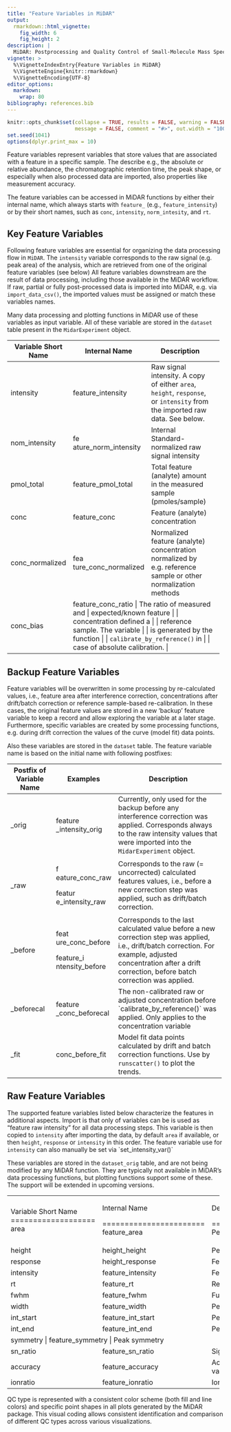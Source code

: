 ```yaml
---
title: "Feature Variables in MiDAR"
output: 
  rmarkdown::html_vignette:
    fig_width: 6
    fig_height: 2
description: |
  MiDAR: Postprocessing and Quality Control of Small-Molecule Mass Spectrometry Data 
vignette: >
  %\VignetteIndexEntry{Feature Variables in MiDAR}
  %\VignetteEngine{knitr::rmarkdown}
  %\VignetteEncoding{UTF-8}
editor_options: 
  markdown: 
    wrap: 80
bibliography: references.bib
---
```


```r
knitr::opts_chunk$set(collapse = TRUE, results = FALSE, warning = FALSE,
                      message = FALSE, comment = "#>", out.width = "100%")
set.seed(1041)
options(dplyr.print_max = 10)
```

Feature variables represent variables that store values that are associated with
a feature in a specific sample. The describe e.g., the absolute or relative
abundance, the chromatographic retention time, the peak shape, or especially
when also processed data are imported, also properties like measurement
accuracy.

The feature variables can be accessed in MiDAR functions by either their
internal name, which always starts with `feature_` (e.g., `feature_intensity`)
or by their short names, such as `conc`, `intensity`, `norm_intesity`, and `rt`.

## Key Feature Variables

Following feature variables are essential for organizing the data processing
flow in `MiDAR`. The `intensity` variable corresponds to the raw signal (e.g.
peak area) of the analysis, which are retrieved from one of the original feature
variables (see below) All feature variables downstream are the result of data
processing, including those available in the MiDAR workflow. If raw, partial or
fully post-processed data is imported into MiDAR, e.g. via `import_data_csv()`,
the imported values must be assigned or match these variables names.

Many data processing and plotting functions in MiDAR use of these variables as
input variable. All of these variable are stored in the `dataset` table present
in the `MidarExperiment` object.

+--------------------+----------------------+---------------------------------+
| Variable Short     | Internal Name        | Description                     |
| Name               |                      |                                 |
+====================+======================+=================================+
| intensity          | feature_intensity    | Raw signal intensity. A copy of |
|                    |                      | either `area`, `height`,        |
|                    |                      | `response`, or `intensity` from |
|                    |                      | the imported raw data. See      |
|                    |                      | below.                          |
+--------------------+----------------------+---------------------------------+
| nom_intensity      | fe                   | Internal Standard-normalized    |
|                    | ature_norm_intensity | raw signal intensity            |
+--------------------+----------------------+---------------------------------+
| pmol_total         | feature_pmol_total   | Total feature (analyte) amount  |
|                    |                      | in the measured sample          |
|                    |                      | (pmoles/sample)                 |
+--------------------+----------------------+---------------------------------+
| conc               | feature_conc         | Feature (analyte) concentration |
+--------------------+----------------------+---------------------------------+
| conc_normalized    | fea                  | Normalized feature (analyte)    |
|                    | ture_conc_normalized | concentration normalized by     |
|                    |                      | e.g. reference sample or other  |
|                    |                      | normalization methods           |
+--------------------+----------------------+---------------------------------+
| conc_bias          | feature_conc_ratio    | The ratio of measured and       |
|                    |                      | expected/known feature          |
|                    |                      | concentration defined a         |
|                    |                      | reference sample. The variable  |
|                    |                      | is generated by the function    |
|                    |                      | `calibrate_by_reference()` in   |
|                    |                      | case of absolute calibration.   |
+--------------------+----------------------+---------------------------------+

## Backup Feature Variables

Feature variables will be overwritten in some processing by re-calculated
values, i.e., feature area after interference correction, concentrations after
drift/batch correction or reference sample-based re-calibration. In these cases,
the original feature values are stored in a new 'backup' feature variable to
keep a record and allow exploring the variable at a later stage. Furthermore,
specific variables are created by some processing functions, e.g. during drift
correction the values of the curve (model fit) data points.

Also these variables are stored in the `dataset` table. The feature variable
name is based on the initial name with following postfixes:

+-----------------+-----------------+-----------------------------------------+
| Postfix of      | Examples        | Description                             |
| Variable Name   |                 |                                         |
+=================+=================+=========================================+
| \_orig          | feature         | Currently, only used for the backup     |
|                 | _intensity_orig | before any interference correction was  |
|                 |                 | applied. Corresponds always to the raw  |
|                 |                 | intensity values that were imported     |
|                 |                 | into the `MidarExperiment` object.      |
+-----------------+-----------------+-----------------------------------------+
| \_raw           | f               | Corresponds to the raw (= uncorrected)  |
|                 | eature_conc_raw | calculated features values, i.e.,       |
|                 |                 | before a new correction step was        |
|                 | featur          | applied, such as drift/batch            |
|                 | e_intensity_raw | correction.                             |
+-----------------+-----------------+-----------------------------------------+
| \_before        | feat            | Corresponds to the last calculated      |
|                 | ure_conc_before | value before a new correction step was  |
|                 |                 | applied, i.e., drift/batch correction.  |
|                 | feature_i       | For example, adjusted concentration     |
|                 | ntensity_before | after a drift correction, before batch  |
|                 |                 | correction was applied.                 |
+-----------------+-----------------+-----------------------------------------+
| \_beforecal     | feature         | The non-calibrated raw or adjusted      |
|                 | _conc_beforecal | concentration before                    |
|                 |                 | \`calibrate_by_reference()\` was        |
|                 |                 | applied. Only applies to the            |
|                 |                 | concentration variable                  |
+-----------------+-----------------+-----------------------------------------+
| \_fit           | conc_before_fit | Model fit data points calculated by     |
|                 |                 | drift and batch correction functions.   |
|                 |                 | Use by `runscatter()` to plot the       |
|                 |                 | trends.                                 |
+-----------------+-----------------+-----------------------------------------+

## Raw Feature Variables

The supported feature variables listed below characterize the features in
additional aspects. Import is that only of variables can be is used as "feature
raw intensity" for all data processing steps. This variable is then copied to
`intensity` after importing the data, by default `area` if available, or then
`height`, `response` or `intensity` in this order. The feature variable use for
`intensity` can also manually be set via \`set_intensity_var()\`

These variables are stored in the `dataset_orig` table, and are not being
modified by any MiDAR function. They are typically not available in MiDAR's data
processing functions, but plotting functions support some of these. The support
will be extended in upcoming versions.

+-------------------+-----------------------+--------------------------------+
| Variable Short    | Internal Name         | Description                    |
| Name              |                       |                                |
+===================+=======================+================================+
| area              | feature_area          | Peak area                      |
+-------------------+-----------------------+--------------------------------+
| height            | height_height         | Peak height                    |
+-------------------+-----------------------+--------------------------------+
| response          | height_response       | Feature response (vendor       |
|                   |                       | specific)                      |
+-------------------+-----------------------+--------------------------------+
| intensity         | feature_intensity     | Feature intensity (vendor      |
|                   |                       | specific)                      |
+-------------------+-----------------------+--------------------------------+
| rt                | feature_rt            | Retention time                 |
+-------------------+-----------------------+--------------------------------+
| fwhm              | feature_fwhm          | Full Width at Half Maximum     |
|                   |                       | Peak Height                    |
+-------------------+-----------------------+--------------------------------+
| width             | feature_width         | Peak Width                     |
+-------------------+-----------------------+--------------------------------+
| int_start         | feature_int_start     | Peak integration Start Time    |
+-------------------+-----------------------+--------------------------------+
| int_end           | feature_int_end       | Peak Integration End Time      |
+-------------------+-----------------------+--------------------------------+
| symmetry           | feature_symmetry       | Peak symmetry                   |
+-------------------+-----------------------+--------------------------------+
| sn_ratio          | feature_sn_ratio      | Signal-to-Noise ratio          |
+-------------------+-----------------------+--------------------------------+
| accuracy          | feature_accuracy      | Accuracy (often in reference   |
|                   |                       | to target value)               |
+-------------------+-----------------------+--------------------------------+
| ionratio          | feature_ionratio      | Ion ratio                      |
+-------------------+-----------------------+--------------------------------+

QC type is represented with a consistent color scheme (both fill and line
colors) and specific point shapes in all plots generated by the MiDAR package.
This visual coding allows consistent identification and comparison of different
QC types across various visualizations.
